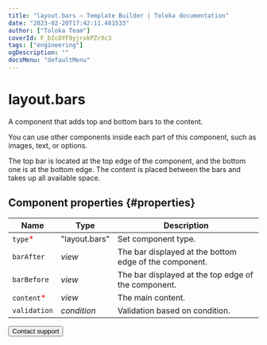 ```yaml
---
title: "layout.bars — Template Builder | Toloka documentation"
date: "2023-02-20T17:42:11.481533"
author: ["Toloka Team"]
coverId: F_bIcOYF9yjrxkPZrXc3
tags: ["engineering"]
ogDescription: ""
docsMenu: "defaultMenu"
---
```



# layout.bars

A component that adds top and bottom bars to the content.

You can use other components inside each part of this component, such as images, text, or options.

The top bar is located at the top edge of the component, and the bottom one is at the bottom edge. The content is placed between the bars and takes up all available space.

## Component properties {#properties}

**Name** | **Type** | **Description**
----- | ----- | -----
`type`<span style="color: red">\*</span> | "layout.bars" | Set component type.
`barAfter` | _view_ | The bar displayed at the bottom edge of the component.
`barBefore` | _view_ | The bar displayed at the top edge of the component.
`content`<span style="color: red">\*</span> | _view_ | The main content.
`validation` | _condition_ | Validation based on condition.

<Button themeColor="light" view="default" size="l" type="link" url="/docs/guide/troubleshooting/support?form-source=template-builder-reference-layout-bars">Contact support</Button>